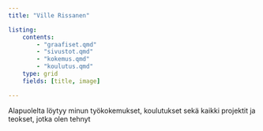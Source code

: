 ```yaml
---
title: "Ville Rissanen"

listing:
    contents:
        - "graafiset.qmd"
        - "sivustot.qmd"
        - "kokemus.qmd"
        - "koulutus.qmd"
    type: grid
    fields: [title, image]

---
```




Alapuolelta löytyy minun työkokemukset, koulutukset sekä kaikki projektit ja teokset, jotka olen tehnyt
